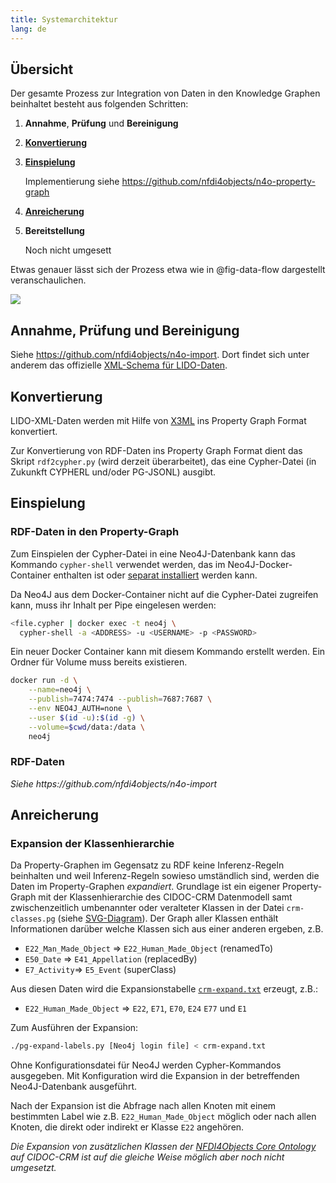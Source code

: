 ```yaml
---
title: Systemarchitektur
lang: de
---
```


## Übersicht

Der gesamte Prozess zur Integration von Daten in den Knowledge Graphen beinhaltet besteht aus folgenden Schritten:

1. **Annahme**, **Prüfung** und **Bereinigung**

2. **[Konvertierung](#konvertierung)**

3. **[Einspielung](#einspielung)**

   Implementierung siehe <https://github.com/nfdi4objects/n4o-property-graph>

4. **[Anreicherung](#anreicherung)**

5. **Bereitstellung**

   Noch nicht umgesett

Etwas genauer lässt sich der Prozess etwa wie in @fig-data-flow dargestellt veranschaulichen.

![](img/data-flow.svg){#fig-data-flow}

## Annahme, Prüfung und Bereinigung

Siehe  <https://github.com/nfdi4objects/n4o-import>. Dort findet sich unter anderem das offizielle [XML-Schema für LIDO-Daten](https://github.com/nfdi4objects/n4o-import/tree/main/schemas).

## Konvertierung

LIDO-XML-Daten werden mit Hilfe von [X3ML](https://github.com/isl/x3ml)
ins Property Graph Format konvertiert. 

Zur Konvertierung von RDF-Daten ins Property Graph Format dient das Skript
`rdf2cypher.py` (wird derzeit überarbeitet), das eine Cypher-Datei (in Zukunkft
CYPHERL und/oder PG-JSONL) ausgibt.

## Einspielung

### RDF-Daten in den Property-Graph

Zum Einspielen der Cypher-Datei in eine Neo4J-Datenbank kann das Kommando
`cypher-shell` verwendet werden, das im Neo4J-Docker-Container enthalten ist
oder [separat installiert](https://neo4j.com/deployment-center/?cypher-shell)
werden kann.

Da Neo4J aus dem Docker-Container nicht auf die Cypher-Datei zugreifen kann,
muss ihr Inhalt per Pipe eingelesen werden:

```bash
<file.cypher | docker exec -t neo4j \
  cypher-shell -a <ADDRESS> -u <USERNAME> -p <PASSWORD>
```

Ein neuer Docker Container kann mit diesem Kommando erstellt werden. Ein Ordner
für Volume muss bereits existieren.

```bash
docker run -d \
    --name=neo4j \
    --publish=7474:7474 --publish=7687:7687 \
    --env NEO4J_AUTH=none \
    --user $(id -u):$(id -g) \
    --volume=$cwd/data:/data \
    neo4j 
```

### RDF-Daten

*Siehe https://github.com/nfdi4objects/n4o-import*

## Anreicherung

### Expansion der Klassenhierarchie

Da Property-Graphen im Gegensatz zu RDF keine Inferenz-Regeln beinhalten und
weil Inferenz-Regeln sowieso umständlich sind, werden die Daten im
Property-Graphen *expandiert*.  Grundlage ist ein eigener Property-Graph mit
der Klassenhierarchie des CIDOC-CRM Datenmodell samt zwischenzeitlich
umbenannter oder veralteter Klassen in der Datei `crm-classes.pg` (siehe
[SVG-Diagram](img/crm-classes.svg)). Der Graph aller Klassen enthält Informationen
darüber welche Klassen sich aus einer anderen ergeben, z.B.

- `E22_Man_Made_Object` => `E22_Human_Made_Object` (renamedTo)
- `E50_Date` => `E41_Appellation` (replacedBy)
- `E7_Activity`=> `E5_Event` (superClass)

Aus diesen Daten wird die Expansionstabelle [`crm-expand.txt`](crm-expand.txt)
erzeugt, z.B.:

- `E22_Human_Made_Object` => `E22`, `E71`, `E70`, `E24` `E77` und `E1`

Zum Ausführen der Expansion: 

~~~sh
./pg-expand-labels.py [Neo4j login file] < crm-expand.txt
~~~

Ohne Konfigurationsdatei für Neo4J werden Cypher-Kommandos ausgegeben. Mit
Konfiguration wird die Expansion in der betreffenden Neo4J-Datenbank
ausgeführt.

Nach der Expansion ist die Abfrage nach allen Knoten mit einem bestimmten Label
wie z.B. `E22_Human_Made_Object` möglich oder nach allen Knoten, die direkt
oder indirekt er Klasse `E22` angehören.

*Die Expansion von zusätzlichen Klassen der [NFDI4Objects Core
Ontology](https://github.com/nfdi4objects/n4o-core-ontology) auf CIDOC-CRM ist
auf die gleiche Weise möglich aber noch nicht umgesetzt.*


